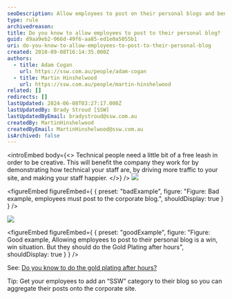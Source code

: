 ```yaml
---
seoDescription: Allow employees to post on their personal blogs and benefit from increased creativity, traffic, and staff happiness.
type: rule
archivedreason:
title: Do you know to allow employees to post to their personal blog?
guid: d9aa9eb2-066d-49f6-aa85-ed1e0a5055b1
uri: do-you-know-to-allow-employees-to-post-to-their-personal-blog
created: 2010-09-08T16:14:35.000Z
authors:
  - title: Adam Cogan
    url: https://ssw.com.au/people/adam-cogan
  - title: Martin Hinshelwood
    url: https://ssw.com.au/people/martin-hinshelwood
related: []
redirects: []
lastUpdated: 2024-06-08T03:27:17.000Z
lastUpdatedBy: Brady Stroud [SSW]
lastUpdatedByEmail: bradystroud@ssw.com.au
createdBy: MartinHinshelwood
createdByEmail: MartinHinshelwood@ssw.com.au
isArchived: false
---
```


<introEmbed
  body={<>
Technical people need a little bit of a free leash in order to be creative. This will benefit the company they work for by demonstrating how technical your staff are, by driving more traffic to your site, and making your staff happier.
  </>}
/>
![](/uploads/rules/do-you-know-to-allow-employees-to-post-to-their-personal-blog/RulesBloggingCorporateBad.jpg)

<figureEmbed figureEmbed={ {
  preset: "badExample",
  figure: "Figure: Bad example, employees must post to the corporate blog.",
  shouldDisplay: true
} } />


![](/uploads/rules/do-you-know-to-allow-employees-to-post-to-their-personal-blog/RulesBloggingCorporateGood.jpg)

<figureEmbed figureEmbed={ {
  preset: "goodExample",
  figure: "Figure: Good example, Allowing employees to post to their personal blog is a win, win situation. But they should do the Gold Plating after hours",
  shouldDisplay: true
} } />


See: [Do you know to do the gold plating after hours?](/do-you-know-to-do-the-gold-plating-after-hours)

Tip: Get your employees to add an “SSW” category to their blog so you can aggregate their posts onto the corporate site.
